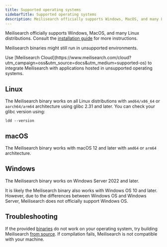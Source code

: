 ```yaml
---
title: Supported operating systems
sidebarTitle: Supported operating systems
description: Meilisearch officially supports Windows, MacOS, and many Linux distributions.
---
```


Meilisearch officially supports Windows, MacOS, and many Linux distributions. Consult the [installation guide](/learn/self_hosted/install_meilisearch_locally) for more instructions.

Meilisearch binaries might still run in unsupported environments.

<Tip>
Use [Meilisearch Cloud](https://www.meilisearch.com/cloud?utm_campaign=oss&utm_source=docs&utm_medium=supported-os) to integrate Meilisearch with applications hosted in unsupported operating systems.
</Tip>

## Linux

The Meilisearch binary works on all Linux distributions with `amd64/x86_64` or `aarch64/arm64` architecture using glibc 2.31 and later. You can check your glibc version using:

```
ldd --version
```

## macOS

The Meilisearch binary works with macOS 12 and later with `amd64` or `arm64` architecture.

## Windows

The Meilisearch binary works on Windows Server 2022 and later.

It is likely the Meilisearch binary also works with Windows OS 10 and later. However, due to the differences between Windows OS and Windows Server, Meilisearch does not officially support Windows OS.

## Troubleshooting

If the provided [binaries](https://github.com/meilisearch/meilisearch/releases) do not work on your operating system, try building Meilisearch [from source](/learn/self_hosted/install_meilisearch_locally#local-installation). If compilation fails, Meilisearch is not compatible with your machine.

